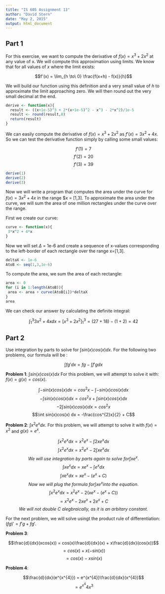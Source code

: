 ```yaml
---
title: "IS 605 Assignment 13"
author: "David Stern"
date: "May 2, 2015"
output: html_document
---
```


Part 1
------

For this exercise, we want to compute the derivative of $f(x) = x^{3} + 2x^{2}$ at any value of x. We will compute this approximation using limits. We know that for all values of $\textit{x}$ where the limit exists:

$$f'(x) = \lim_{h \to\ 0} \frac{f(x+h) - f(x)}{h}$$

We will build our function using this definition and a very small value of $\textit{h}$ to approximate the limit approaching zero. We will then round out the very small decimal at the end.

```r
derive <- function(x){
  result <- ((x+1e-5)^3 + 2*(x+1e-5)^2 - x^3 - 2*x^2)/1e-5
  result <- round(result,0)
  return(result)
}
```

We can easily compute the derivative of $f(x) = x^{3} + 2x^{2}$ as $f'(x) = 3x^{2} + 4x$. So we can test the derivative function simply by calling some small values:

$$f'(1)=7$$
$$f'(2)=20$$
$$f'(3)=39$$

```r
derive(1)
derive(2)
derive(3)
```

Now we will write a program that computes the area under the curve for $f(x) = 3x^{2} + 4x$ in the range $x = [1,3]. To approximate the area under the curve, we will sum the area of one million rectangles under the curve over the range.

First we create our curve:

```r
curve <- function(x){
 3*x^2 + 4*x
}
```

Now we will set $\Delta$ = 1e-6 and create a sequence of x-values corresponding to the left-border of each rectangle over the range x=[1,3].

```{r]}
deltaX <- 1e-6
AtoB <- seq(1,3,1e-6)
```

To compute the area, we sum the area of each rectangle:

```r
area <- 0
for (i in 1:length(AtoB)){
 area <- area + curve(AtoB[i])*deltaX
}
area
```

We can check our answer by calculating the definite integral:

$$\int_{1}^{3} 3x^{2} + 4x  dx = \left[x^{3} + 2x^{2}\right]_1^3 = (27 + 18) - (1 + 2) = 42$$

Part 2
------

Use integration by parts to solve for $\int sin(x)cos(x) dx$. For the following two problems, our formula will be :

$$\int fg'  dx = fg - \int f'g  dx$$

$\textbf{Problem 1}$: $\int sin(x)cos(x) dx$ For this problem, we will attempt to solve it with: $f(x) = g(x) = cos(x)$.

$$\int -sin(x)cos(x) dx = cos^{2}x - \int -sin(x)cos(x) dx$$
$$-\int sin(x)cos(x) dx = cos^{2}x + \int sin(x)cos(x) dx$$
$$-2\int sin(x)cos(x) dx = cos^{2}x$$
$$\int sin(x)cos(x) dx = -\frac{cos^{2}x}{2} + C$$

$\textbf{Problem 2}$: $\int x^{2}e^{x} dx$. For this problem, we will attempt to solve it with $f(x) = x^{2}$ and $g(x) = e^{x}$.

$$\int x^{2}e^{x} dx = x^{2}e^{x} - \int 2xe^{x} dx$$
$$\int x^{2}e^{x} dx = x^{2}e^{x} - 2\int xe^{x} dx$$
$$\textit{We will use integration by parts again to solve for} \int xe^{x}.$$
$$\int xe^{x} dx = xe^{x} - \int e^{x} dx$$
$$\int xe^{x} dx = xe^{x} - (e^{x} + C)$$
$$\textit{Now we will plug the formula for} \int xe^{x} \textit{into the equation}.$$
$$\int x^{2}e^{x} dx = x^{2}e^{x} - 2(xe^{x} - (e^{x} + C))$$
$$ = x^{2}e^{x} - 2xe^{x} + 2e^{x} + C$$
$$\textit{We will not double C alegbraically, as it is an arbitary constant.}$$

For the next problem, we will solve usingt the product rule of differentiation: $(fg)' = f'g + fg'$.

$\textbf{Problem 3}$:

$$\frac{d}{dx}(xcos(x)) = cos(x)\frac{d}{dx}(x) + x\frac{d}{dx}(cos(x))$$
$$ = cos(x) + x(-sin(x))$$
$$ = cos(x) - xsin(x)$$

$\textbf{Problem 4}$:

$$\frac{d}{dx}(e^{x^{4}}) = e^{x^{4}}\frac{d}{dx}(x^{4})$$
$$ = e^{x^{4}}4x^{3}$$

